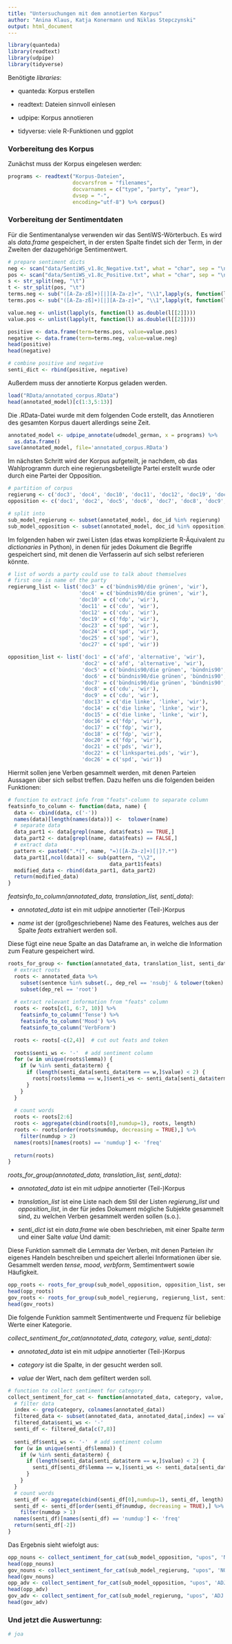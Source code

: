 ---
title: "Untersuchungen mit dem annotierten Korpus"
author: "Anina Klaus, Katja Konermann und Niklas Stepczynski"
output: html_document
---

```{r setup, message=FALSE, warning=FALSE}
library(quanteda)
library(readtext)
library(udpipe)
library(tidyverse)
```

Benötigte _libraries_:

- quanteda: Korpus erstellen

- readtext: Dateien sinnvoll einlesen

- udpipe: Korpus annotieren

- tidyverse: viele R-Funktionen und ggplot

### Vorbereitung des Korpus

Zunächst muss der Korpus eingelesen werden:

```{r program}
programs <- readtext("Korpus-Dateien", 
                     docvarsfrom = "filenames",
                     docvarnames = c("type", "party", "year"),
                     dvsep = "-",
                     encoding="utf-8") %>% corpus()
```

### Vorbereitung der Sentimentdaten

Für die Sentimentanalyse verwenden wir das SentiWS-Wörterbuch. Es wird als _data.frame_ gespeichert, in der ersten Spalte findet sich der Term, in der Zweiten der dazugehörige Sentimentwert.

```{r sentiment}
# prepare sentiment dicts
neg <- scan("data/SentiWS_v1.8c_Negative.txt", what = "char", sep = "\n", fileEncoding="utf-8")
pos <- scan("data/SentiWS_v1.8c_Positive.txt", what = "char", sep = "\n", fileEncoding="utf-8")
s <- str_split(neg, "\t")
t <- str_split(pos, "\t")
terms.neg <- sub("([A-Za-zß]+)[|][A-Za-z]+", "\\1",lapply(s, function(l) l[[1]]))
terms.pos <- sub("([A-Za-zß]+)[|][A-Za-z]+", "\\1",lapply(t, function(l) l[[1]]))

value.neg <- unlist(lapply(s, function(l) as.double(l[[2]])))
value.pos <- unlist(lapply(t, function(l) as.double(l[[2]])))

positive <- data.frame(term=terms.pos, value=value.pos)
negative <- data.frame(term=terms.neg, value=value.neg)
head(positive)
head(negative)

# combine positive and negative
senti_dict <- rbind(positive, negative)
```

Außerdem muss der annotierte Korpus geladen werden.

```{r annotate}
load("RData/annotated_corpus.RData")
head(annotated_model)[c(1:3,5:13)]
```

Die .RData-Datei wurde mit dem folgenden Code erstellt, das Annotieren des gesamten Korpus dauert allerdings seine Zeit.

```{r eval=FALSE}
annotated_model <- udpipe_annotate(udmodel_german, x = programs) %>%
  as.data.frame()
save(annotated_model, file='annotated_corpus.RData')
```

Im nächsten Schritt wird der Korpus aufgeteilt, je nachdem, ob das Wahlprogramm durch eine regierungsbeteiligte Partei erstellt wurde oder durch eine Partei der Opposition.

```{r subcorpora}
# partition of corpus
regierung <- c('doc3', 'doc4', 'doc10', 'doc11', 'doc12', 'doc19', 'doc23', 'doc24', 'doc25', 'doc27')
opposition <- c('doc1', 'doc2', 'doc5', 'doc6', 'doc7', 'doc8', 'doc9', 'doc13', 'doc14', 'doc15', 'doc16', 'doc17', 'doc18', 'doc20', 'doc21', 'doc22', 'doc26')

# split into 
sub_model_regierung <- subset(annotated_model, doc_id %in% regierung)
sub_model_opposition <- subset(annotated_model, doc_id %in% opposition)
```

Im folgenden haben wir zwei Listen (das etwas komplizierte R-Äquivalent zu _dictionaries_ in Python), in denen für jedes Dokument die Begriffe gespeichert sind, mit denen die Verfasserin auf sich selbst referieren könnte.

```{r zuordnungen}
# list of words a party could use to talk about themselves
# first one is name of the party
regierung_list <- list('doc3' = c('bündnis90/die grünen', 'wir'),
                       'doc4' = c('bündnis90/die grünen', 'wir'),
                       'doc10' = c('cdu', 'wir'),
                       'doc11' = c('cdu', 'wir'),
                       'doc12' = c('cdu', 'wir'),
                       'doc19' = c('fdp', 'wir'),
                       'doc23' = c('spd', 'wir'),
                       'doc24' = c('spd', 'wir'),
                       'doc25' = c('spd', 'wir'),
                       'doc27' = c('spd', 'wir'))

opposition_list <- list('doc1' = c('afd', 'alternative', 'wir'),
                        'doc2' = c('afd', 'alternative', 'wir'),
                        'doc5' = c('bündnis90/die grünen', 'bündnis90', 'grüne', 'wir'),
                        'doc6' = c('bündnis90/die grünen', 'bündnis90', 'grüne', 'wir'),
                        'doc7' = c('bündnis90/die grünen', 'bündnis90', 'grüne', 'wir'),
                        'doc8' = c('cdu', 'wir'),
                        'doc9' = c('cdu', 'wir'),
                        'doc13' = c('die linke', 'linke', 'wir'),
                        'doc14' = c('die linke', 'linke', 'wir'),
                        'doc15' = c('die linke', 'linke', 'wir'),
                        'doc16' = c('fdp', 'wir'),
                        'doc17' = c('fdp', 'wir'),
                        'doc18' = c('fdp', 'wir'),
                        'doc20' = c('fdp', 'wir'),
                        'doc21' = c('pds', 'wir'),
                        'doc22' = c('linkspartei.pds', 'wir'),
                        'doc26' = c('spd', 'wir'))
```

Hiermit sollen jene Verben gesammelt werden, mit denen Parteien Aussagen über sich selbst treffen. Dazu helfen uns die folgenden beiden Funktionen:

```{r funktion1}
# function to extract info from "feats"-column to separate column
featsinfo_to_column <- function(data, name) {
  data <- cbind(data, c('-'))
  names(data)[length(names(data))] <-  tolower(name)
  # separate data
  data_part1 <- data[grepl(name, data$feats) == TRUE,]
  data_part2 <- data[grepl(name, data$feats) == FALSE,]
  # extract data
  pattern <- paste0(".*(", name, "=)([A-Za-z]+)[|]?.*")
  data_part1[,ncol(data)] <- sub(pattern, "\\2",
                                 data_part1$feats)
  modified_data <- rbind(data_part1, data_part2)
  return(modified_data)
}
```

_featsinfo_to_column(annotated_data, translation_list, senti_data)_:

- _annotated_data_ ist ein mit _udpipe_ annotierter (Teil-)Korpus

- _name_ ist der (großgeschriebene) Name des Features, welches aus der Spalte _feats_ extrahiert werden soll.

Diese fügt eine neue Spalte an das Dataframe an, in welche die Information zum Feature gespeichert wird.

```{r}
roots_for_group <- function(annotated_data, translation_list, senti_data) {
  # extract roots
  roots <- annotated_data %>%
    subset(sentence %in% subset(., dep_rel == 'nsubj' & tolower(token) %in% unlist(translation_list[doc_id]))$sentence) %>%
    subset(dep_rel == 'root')
  
  # extract relevant information from "feats" column
  roots <- roots[c(1, 6:7, 10)] %>%
    featsinfo_to_column('Tense') %>%
    featsinfo_to_column('Mood') %>%
    featsinfo_to_column('VerbForm')

  roots <- roots[-c(2,4)]  # cut out feats and token
  
  roots$senti_ws <- '-'  # add sentiment column
  for (w in unique(roots$lemma)) {
    if (w %in% senti_data$term) {
      if (length(senti_data[senti_data$term == w,]$value) < 2) {
        roots[roots$lemma == w,]$senti_ws <- senti_data[senti_data$term == w,]$value
      }
    }
  }
  
  # count words
  roots <- roots[2:6]
  roots <- aggregate(cbind(roots[0],numdup=1), roots, length)
  roots <- roots[order(roots$numdup, decreasing = TRUE),] %>%
    filter(numdup > 2)
  names(roots)[names(roots) == 'numdup'] <- 'freq'
  
  return(roots)
}
```

_roots_for_group(annotated_data, translation_list, senti_data)_:

- _annotated_data_ ist ein mit _udpipe_ annotierter (Teil-)Korpus

- _translation_list_ ist eine Liste nach dem Stil der Listen _regierung_list_ und _opposition_list_, in der für jedes Dokument mögliche Subjekte gesammelt sind, zu welchen Verben gesammelt werden sollen (s.o.).

- _senti_dict_ ist ein _data.frame_ wie oben beschrieben, mit einer Spalte _term_ und einer Salte _value_
Und damit:

Diese Funktion sammelt die Lemmata der Verben, mit denen Parteien ihr eigenes Handeln beschreiben und speichert allerlei Informationen über sie. Gesammelt werden _tense_, _mood_, _verbform_, Semtimentwert sowie Häufigkeit.

```{r}
opp_roots <- roots_for_group(sub_model_opposition, opposition_list, senti_dict)
head(opp_roots)
gov_roots <- roots_for_group(sub_model_regierung, regierung_list, senti_dict)
head(gov_roots)
```

Die folgende Funktion sammelt Sentimentwerte und Frequenz für beliebige Werte einer Kategorie.

_collect_sentiment_for_cat(annotated_data, category, value, senti_data):_

- _annotated_data_ ist ein mit _udpipe_ annotierter (Teil-)Korpus

- _category_ ist die Spalte, in der gesucht werden soll.

- _value_ der Wert, nach dem gefiltert werden soll.

```{r generalstuff}
# function to collect sentiment for category
collect_sentiment_for_cat <- function(annotated_data, category, value, senti_data) {
  # filter data
  index <- grep(category, colnames(annotated_data))
  filtered_data <- subset(annotated_data, annotated_data[,index] == value)
  filtered_data$senti_ws <- '-'
  senti_df <- filtered_data[c(7,8)]
  
  senti_df$senti_ws <- '-'  # add sentiment column
  for (w in unique(senti_df$lemma)) {
    if (w %in% senti_data$term) {
      if (length(senti_data[senti_data$term == w,]$value) < 2) {
        senti_df[senti_df$lemma == w,]$senti_ws <- senti_data[senti_data$term == w,]$value
      }
    }
  }
  # count words
  senti_df <- aggregate(cbind(senti_df[0],numdup=1), senti_df, length)
  senti_df <- senti_df[order(senti_df$numdup, decreasing = TRUE),] %>%
    filter(numdup > 1)
  names(senti_df)[names(senti_df) == 'numdup'] <- 'freq'
  return(senti_df[-2])
}
```

Das Ergebnis sieht wiefolgt aus:

```{r}
opp_nouns <- collect_sentiment_for_cat(sub_model_opposition, "upos", 'NOUN', senti_dict)
head(opp_nouns)
gov_nouns <- collect_sentiment_for_cat(sub_model_regierung, "upos", 'NOUN', senti_dict)
head(gov_nouns)
opp_adv <- collect_sentiment_for_cat(sub_model_opposition, "upos", 'ADJ', senti_dict)
head(opp_adv)
gov_adv <- collect_sentiment_for_cat(sub_model_regierung, "upos", 'ADJ', senti_dict)
head(gov_adv)
```


### Und jetzt die Auswertunng:

```{r}
# joa
```



